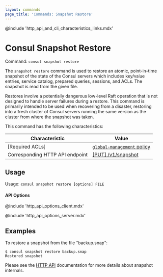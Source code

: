 ```yaml
---
layout: commands
page_title: 'Commands: Snapshot Restore'
---
```


@include 'http_api_and_cli_characteristics_links.mdx'

# Consul Snapshot Restore

Command: `consul snapshot restore`

The `snapshot restore` command is used to restore an atomic, point-in-time
snapshot of the state of the Consul servers which includes key/value entries,
service catalog, prepared queries, sessions, and ACLs. The snapshot is read
from the given file.

Restores involve a potentially dangerous low-level Raft operation that is not
designed to handle server failures during a restore. This command is primarily
intended to be used when recovering from a disaster, restoring into a fresh
cluster of Consul servers running the same version as the cluster from where the
snapshot was taken.

This command has the following characteristics:

| Characteristic | Value |
| -------------- | ----- |
| [Required ACLs] | [`global-management` policy](/docs/security/acl/acl-policies#global-management) |
| Corresponding HTTP API endpoint | [\[PUT\] /v1/snapshot](/api-docs/snapshot#restore-snapshot) |

## Usage

Usage: `consul snapshot restore [options] FILE`

#### API Options

@include 'http_api_options_client.mdx'

@include 'http_api_options_server.mdx'

## Examples

To restore a snapshot from the file "backup.snap":

```shell-session
$ consul snapshot restore backup.snap
Restored snapshot
```

Please see the [HTTP API](/api-docs/snapshot) documentation for
more details about snapshot internals.
